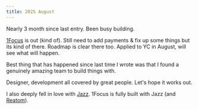 ```yaml
---
title: 2025 August
---
```


Nearly 3 month since last entry. Been busy building.

[1Focus](https://1focus.ai) is out (kind of). Still need to add payments & fix up some things but its kind of there. Roadmap is clear there too. Applied to YC in August, will see what will happen.

Best thing that has happened since last time I wrote was that I found a genuinely amazing team to build things with.

Designer, development all covered by great people. Let's hope it works out.

I also deeply fell in love with [Jazz](https://jazz.tools). 1Focus is fully built with Jazz (and [Reatom](https://v1000.reatom.dev)).
